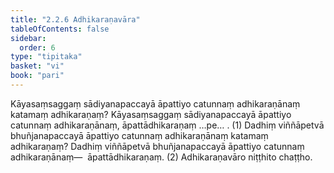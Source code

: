 ```yaml
---
title: "2.2.6 Adhikaraṇavāra"
tableOfContents: false
sidebar:
  order: 6
type: "tipitaka"
basket: "vi"
book: "pari"
---
```



<DynamicBreadcrumb />

<Division number="254" book="pari" bookNo="5" page="154">

<Paragraph number="1064" book="pari">
Kāyasaṃsaggaṃ sādiyanapaccayā āpattiyo catunnaṃ adhikaraṇānaṃ katamaṃ adhikaraṇaṃ? Kāyasaṃsaggaṃ sādiyanapaccayā āpattiyo catunnaṃ adhikaraṇānaṃ, āpattādhikaraṇaṃ …pe… . (1)
</Paragraph>

<Paragraph number="1065" book="pari">
Dadhiṃ viññāpetvā bhuñjanapaccayā āpattiyo catunnaṃ adhikaraṇānaṃ katamaṃ adhikaraṇaṃ? Dadhiṃ viññāpetvā bhuñjanapaccayā āpattiyo catunnaṃ adhikaraṇānaṃ—  āpattādhikaraṇaṃ. (2)

</Paragraph>
</Division>

<Paragraph number="1066" type="center" book="pari">
Adhikaraṇavāro niṭṭhito chaṭṭho.
</Paragraph>